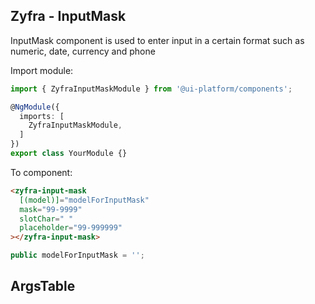 
## Zyfra - InputMask

<Subtitle>InputMask component is used to enter input in a certain format such as numeric, date, currency and phone</Subtitle>

Import module:
```typescript
import { ZyfraInputMaskModule } from '@ui-platform/components';

@NgModule({
  imports: [
    ZyfraInputMaskModule,
  ]
})
export class YourModule {}
```

To component:
```html
<zyfra-input-mask
  [(model)]="modelForInputMask"
  mask="99-9999"
  slotChar=" "
  placeholder="99-999999"
></zyfra-input-mask>
```

```typescript
public modelForInputMask = '';
```

## ArgsTable

<ArgsTable of={ZyfraInputMaskComponent} />
